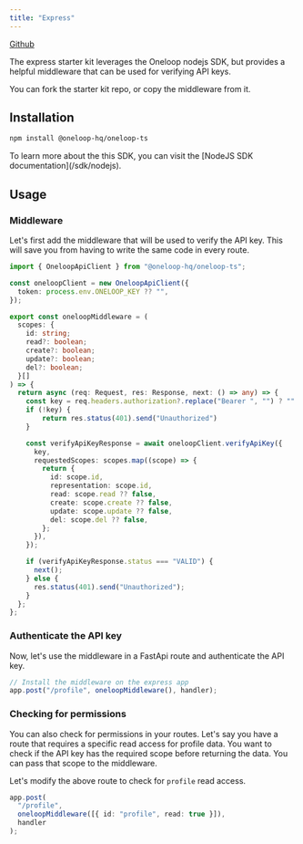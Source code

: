 ```yaml
---
title: "Express"
---
```


<Icon icon="github" iconType="solid" color="#000000" /> [Github](https://github.com/oneloop-starter-kits/express)

The express starter kit leverages the Oneloop nodejs SDK, but provides a helpful middleware that can be used for verifying API keys.

You can fork the starter kit repo, or copy the middleware from it.

## Installation

```bash
npm install @oneloop-hq/oneloop-ts
```

<Info>
  To learn more about the this SDK, you can visit the [NodeJS SDK
  documentation](/sdk/nodejs).
</Info>

## Usage

### Middleware

Let's first add the middleware that will be used to verify the API key. This will save you from having to write the same code in every route.

```typescript middleware.ts
import { OneloopApiClient } from "@oneloop-hq/oneloop-ts";

const oneloopClient = new OneloopApiClient({
  token: process.env.ONELOOP_KEY ?? "",
});

export const oneloopMiddleware = (
  scopes: {
    id: string;
    read?: boolean;
    create?: boolean;
    update?: boolean;
    del?: boolean;
  }[]
) => {
  return async (req: Request, res: Response, next: () => any) => {
    const key = req.headers.authorization?.replace("Bearer ", "") ? "":
    if (!key) {
        return res.status(401).send("Unauthorized")
    }

    const verifyApiKeyResponse = await oneloopClient.verifyApiKey({
      key,
      requestedScopes: scopes.map((scope) => {
        return {
          id: scope.id,
          representation: scope.id,
          read: scope.read ?? false,
          create: scope.create ?? false,
          update: scope.update ?? false,
          del: scope.del ?? false,
        };
      }),
    });

    if (verifyApiKeyResponse.status === "VALID") {
      next();
    } else {
      res.status(401).send("Unauthorized");
    }
  };
};

```

### Authenticate the API key

Now, let's use the middleware in a FastApi route and authenticate the API key.

```typescript
// Install the middleware on the express app
app.post("/profile", oneloopMiddleware(), handler);
```

### Checking for permissions

You can also check for permissions in your routes. Let's say you have a route that requires a specific read access for profile data.
You want to check if the API key has the required scope before returning the data. You can pass that scope to the middleware.

Let's modify the above route to check for `profile` read access.

```typescript
app.post(
  "/profile",
  oneloopMiddleware([{ id: "profile", read: true }]),
  handler
);
```
